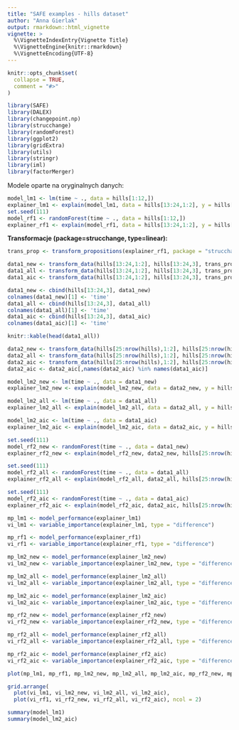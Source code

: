 ```yaml
---
title: "SAFE examples - hills dataset"
author: "Anna Gierlak"
output: rmarkdown::html_vignette
vignette: >
  %\VignetteIndexEntry{Vignette Title}
  %\VignetteEngine{knitr::rmarkdown}
  %\VignetteEncoding{UTF-8}
---
```


```r
knitr::opts_chunk$set(
  collapse = TRUE,
  comment = "#>"
)
```

```r
library(SAFE)
library(DALEX)
library(changepoint.np)
library(strucchange)
library(randomForest)
library(ggplot2)
library(gridExtra)
library(utils)
library(stringr)
library(iml)
library(factorMerger)
```

Modele oparte na oryginalnych danych:

```r
model_lm1 <- lm(time ~ ., data = hills[1:12,])
explainer_lm1 <- explain(model_lm1, data = hills[13:24,1:2], y = hills[13:24,3], label = "lm1")
set.seed(111)
model_rf1 <- randomForest(time ~ ., data = hills[1:12,])
explainer_rf1 <- explain(model_rf1, data = hills[13:24,1:2], y = hills[13:24,3], label = "rf1")
```


**Transformacje (package=strucchange, type=linear):**

```r
trans_prop <- transform_propositions(explainer_rf1, package = "strucchange", type = "linear", plot = TRUE)

data1_new <- transform_data(hills[13:24,1:2], hills[13:24,3], trans_prop, which_variables = "only_new")
data1_all <- transform_data(hills[13:24,1:2], hills[13:24,3], trans_prop, which_variables = "all")
data1_aic <- transform_data(hills[13:24,1:2], hills[13:24,3], trans_prop, which_variables = "aic")

data1_new <- cbind(hills[13:24,3], data1_new)
colnames(data1_new)[1] <- 'time'
data1_all <- cbind(hills[13:24,3], data1_all)
colnames(data1_all)[1] <- 'time'
data1_aic <- cbind(hills[13:24,3], data1_aic)
colnames(data1_aic)[1] <- 'time'
```

```r
knitr::kable(head(data1_all))
```

```r
data2_new <- transform_data(hills[25:nrow(hills),1:2], hills[25:nrow(hills),3], trans_prop, which_variables = "only_new")
data2_all <- transform_data(hills[25:nrow(hills),1:2], hills[25:nrow(hills),3], trans_prop, which_variables = "all")
data2_aic <- transform_data(hills[25:nrow(hills),1:2], hills[25:nrow(hills),3], trans_prop, which_variables = "all")
data2_aic <- data2_aic[,names(data2_aic) %in% names(data1_aic)]

model_lm2_new <- lm(time ~ ., data = data1_new)
explainer_lm2_new <- explain(model_lm2_new, data = data2_new, y = hills[25:nrow(hills),3], label = "lm2_new")

model_lm2_all <- lm(time ~ ., data = data1_all)
explainer_lm2_all <- explain(model_lm2_all, data = data2_all, y = hills[25:nrow(hills),3], label = "lm2_all")

model_lm2_aic <- lm(time ~ ., data = data1_aic)
explainer_lm2_aic <- explain(model_lm2_aic, data = data2_aic, y = hills[25:nrow(hills),3], label = "lm2_aic")

set.seed(111)
model_rf2_new <- randomForest(time ~ ., data = data1_new)
explainer_rf2_new <- explain(model_rf2_new, data2_new, hills[25:nrow(hills),3], label = "rf2_new")

set.seed(111)
model_rf2_all <- randomForest(time ~ ., data = data1_all)
explainer_rf2_all <- explain(model_rf2_all, data2_all, hills[25:nrow(hills),3], label = "rf2_all")

set.seed(111)
model_rf2_aic <- randomForest(time ~ ., data = data1_aic)
explainer_rf2_aic <- explain(model_rf2_aic, data2_aic, hills[25:nrow(hills),3], label = "rf2_aic")
```

```r
mp_lm1 <- model_performance(explainer_lm1)
vi_lm1 <- variable_importance(explainer_lm1, type = "difference")

mp_rf1 <- model_performance(explainer_rf1)
vi_rf1 <- variable_importance(explainer_rf1, type = "difference")

mp_lm2_new <- model_performance(explainer_lm2_new)
vi_lm2_new <- variable_importance(explainer_lm2_new, type = "difference")

mp_lm2_all <- model_performance(explainer_lm2_all)
vi_lm2_all <- variable_importance(explainer_lm2_all, type = "difference")

mp_lm2_aic <- model_performance(explainer_lm2_aic)
vi_lm2_aic <- variable_importance(explainer_lm2_aic, type = "difference")

mp_rf2_new <- model_performance(explainer_rf2_new)
vi_rf2_new <- variable_importance(explainer_rf2_new, type = "difference")

mp_rf2_all <- model_performance(explainer_rf2_all)
vi_rf2_all <- variable_importance(explainer_rf2_all, type = "difference")

mp_rf2_aic <- model_performance(explainer_rf2_aic)
vi_rf2_aic <- variable_importance(explainer_rf2_aic, type = "difference")
```

```r
plot(mp_lm1, mp_rf1, mp_lm2_new, mp_lm2_all, mp_lm2_aic, mp_rf2_new, mp_rf2_all, mp_rf2_aic, geom = "boxplot")
```

```r
grid.arrange(
  plot(vi_lm1, vi_lm2_new, vi_lm2_all, vi_lm2_aic),
  plot(vi_rf1, vi_rf2_new, vi_rf2_all, vi_rf2_aic), ncol = 2)
```

```r
summary(model_lm1)
summary(model_lm2_aic)
```






